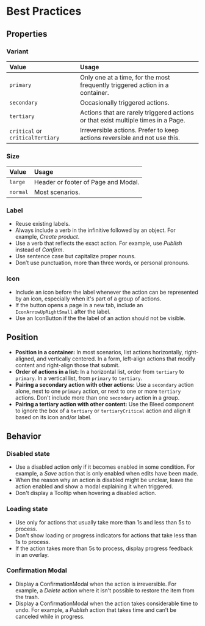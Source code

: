 # Best Practices

## Properties

### Variant

| Value | Usage |
| :--- | :--- |
| `primary` | Only one at a time, for the most frequently triggered action in a container. |
| `secondary` | Occasionally triggered actions. |
| `tertiary` | Actions that are rarely triggered actions or that exist multiple times in a Page. |
| `critical` or `criticalTertiary` | Irreversible actions. Prefer to keep actions reversible and not use this. |

### Size

| Value | Usage |
| :--- | :--- |
| `large` | Header or footer of Page and Modal. |
| `normal` | Most scenarios. |

### Label

- Reuse existing labels.
- Always include a verb in the infinitive followed by an object. For example, *Create product*.
- Use a verb that reflects the exact action. For example, use *Publish* instead of *Confirm*.
- Use sentence case but capitalize proper nouns.
- Don’t use punctuation, more than three words, or personal pronouns.

### Icon

- Include an icon before the label whenever the action can be represented by an icon, especially when it's part of a group of actions.
- If the button opens a page in a new tab, include an `IconArrowUpRightSmall` after the label.
- Use an IconButton if the the label of an action should not be visible.

## Position

- **Position in a container:** In most scenarios, list actions horizontally, right-aligned, and vertically centered. In a form, left-align actions that modify content and right-align those that submit.
- **Order of actions in a list:** In a horizontal list, order from `tertiary` to `primary`. In a vertical list, from `primary` to `tertiary`.
- **Pairing a secondary action with other actions:** Use a `secondary` action alone, next to one `primary` action, or next to one or more `tertiary` actions. Don't include more than one `secondary` action in a group.
- **Pairing a tertiary action with other content:** Use the Bleed component to ignore the box of a `tertiary` or `tertiaryCritical` action and align it based on its icon and/or label.

## Behavior

### Disabled state

- Use a disabled action only if it becomes enabled in some condition. For example, a *Save* action that is only enabled when edits have been made.
- When the reason why an action is disabled might be unclear, leave the action enabled and show a modal explaining it when triggered.
- Don't display a Tooltip when hovering a disabled action.

### Loading state

- Use only for actions that usually take more than 1s and less than 5s to process.
- Don't show loading or progress indicators for actions that take less than 1s to process.
- If the action takes more than 5s to process, display progress feedback in an overlay.

### Confirmation Modal

- Display a ConfirmationModal when the action is irreversible. For example, a *Delete* action where it isn't possible to restore the item from the trash.
- Display a ConfirmationModal when the action takes considerable time to undo. For example, a *Publish* action that takes time and can’t be canceled while in progress.